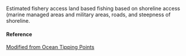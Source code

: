 Estimated fishery access land based fishing based on shoreline access (marine managed areas and military areas, roads, and steepness of shoreline.

#### Reference

[Modified from Ocean Tipping Points](NA)